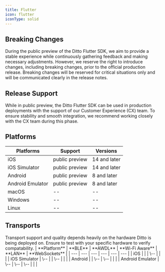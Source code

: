 ```yaml
---
title: Flutter
icon: flutter
iconType: solid
---
```

## Breaking Changes

During the public preview of the Ditto Flutter SDK, we aim to provide a stable experience while continuously gathering feedback and making necessary adjustments. However, we reserve the right to introduce changes, including breaking changes, prior to the official production release. Breaking changes will be reserved for critical situations only and will be communicated clearly in the release notes.


## Release Support

While in public preview, the Ditto Flutter SDK can be used in production deployments with the support of our Customer Experience (CX) team. To ensure stability and smooth integration, we recommend working closely with the CX team during this phase.

## Platforms
| **Platforms** | **Support** | **Versions** |
| --- | --- | --- |
| iOS | public preview | 14 and later |
| iOS Simulator | public preview | 14 and later |
| Android | public preview | 8 and later |
| Android Emulator | public preview | 8 and later |
| macOS | \-- | \-- |
| Windows | \-- | \-- |
| Linux | \-- | \-- |

## Transports

<Warning>
  Transport support and quality depends heavily on the hardware Ditto is being deployed on. Ensure to test with your specific hardware to verify compatability.
</Warning>
| **Platform** | **BLE** | **AWDL** | **Wi-Fi Aware** | **LAN** | **WebSockets** |
| --- | --- | --- | --- | --- | --- |
| iOS | <Icon icon="check" iconType="solid" /> | <Icon icon="check" iconType="solid" /> | \-- | <Icon icon="check" iconType="solid" /> | <Icon icon="check" iconType="solid" /> |
| iOS Simulator | \-- | <Icon icon="check" iconType="solid" /> | \-- | <Icon icon="check" iconType="solid" /> | <Icon icon="check" iconType="solid" /> |
| Android | <Icon icon="check" iconType="solid" /> | \-- | \-- | <Icon icon="check" iconType="solid" /> | <Icon icon="check" iconType="solid" /> |
| Android Emulator | \-- | \-- | \-- | <Icon icon="check" iconType="solid" /> | <Icon icon="check" iconType="solid" /> |
